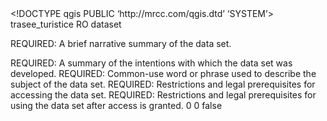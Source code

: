 <!DOCTYPE qgis PUBLIC 'http://mrcc.com/qgis.dtd' 'SYSTEM'>
<qgis version="3.34.3-Prizren">
  <identifier>trasee_turistice</identifier>
  <parentidentifier></parentidentifier>
  <language>RO</language>
  <type>dataset</type>
  <title>trasee_turistice</title>
  <abstract>REQUIRED: A brief narrative summary of the data set.

REQUIRED: A summary of the intentions with which the data set was developed.</abstract>
  <keywords vocabulary="gmd:topicCategory">
    <keyword>REQUIRED: Common-use word or phrase used to describe the subject of the data set.</keyword>
  </keywords>
  <contact>
    <name></name>
    <organization></organization>
    <position></position>
    <voice></voice>
    <fax></fax>
    <email></email>
    <role></role>
  </contact>
  <links>
    <link description="" format="" url="file://\\PAZA\D$\GIS\BUCEGI GIS 2009\GIS_TURISTIC_PNB.mdb" size="" type="Local Area Network" mimeType="" name="Personal GeoDatabase Feature Class"/>
  </links>
  <dates/>
  <fees></fees>
  <constraints type="Access">REQUIRED: Restrictions and legal prerequisites for accessing the data set.</constraints>
  <rights>REQUIRED: Restrictions and legal prerequisites for using the data set after access is granted.</rights>
  <encoding></encoding>
  <crs>
    <spatialrefsys nativeFormat="Wkt">
      <wkt></wkt>
      <proj4></proj4>
      <srsid>0</srsid>
      <srid>0</srid>
      <authid></authid>
      <description></description>
      <projectionacronym></projectionacronym>
      <ellipsoidacronym></ellipsoidacronym>
      <geographicflag>false</geographicflag>
    </spatialrefsys>
  </crs>
  <extent>
    <spatial maxx="542463.59099099994637072" maxy="449998.85562799999024719" dimensions="2" crs="EPSG:4326" maxz="0" miny="414153.19762900000205263" minz="0" minx="525920.84203199995681643"/>
    <temporal>
      <period>
        <start></start>
        <end></end>
      </period>
    </temporal>
  </extent>
</qgis>
